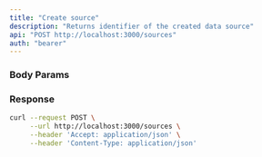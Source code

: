 ```yaml
---
title: "Create source"
description: "Returns identifier of the created data source"
api: "POST http://localhost:3000/sources"
auth: "bearer"
---
```


### Body Params

<Param body="nickname" type="string"></Param>

<Param body="sourceType" type="string" required></Param>

<Param body="port" type="string" required></Param>

<Param body="schema" type="string"></Param>

<Param body="database" type="string" required></Param>

<Param body="username" type="string" required></Param>

<Param body="password" type="string"></Param>

### Response

<ResponseField name="content" type="array of objects">
<Expandable title="object properties">

<ResponseField name="nickname" type="string"></ResponseField>

<ResponseField name="schema" type="string"></ResponseField>

<ResponseField name="database" type="string"></ResponseField>

<ResponseField name="status" type="string"></ResponseField>

<ResponseField name="sourceType" type="number"></ResponseField>

<ResponseField name="id" type="number"></ResponseField>

</Expandable>
</ResponseField>

<RequestExample>

```bash Example Request
curl --request POST \
     --url http://localhost:3000/sources \
     --header 'Accept: application/json' \
     --header 'Content-Type: application/json'
```

</RequestExample>
